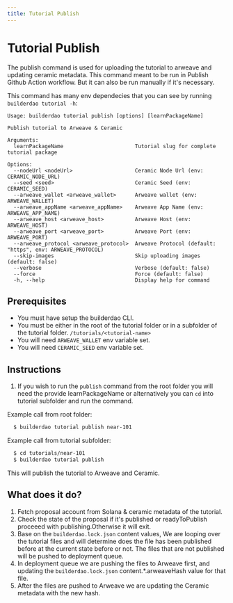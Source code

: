 ```yaml
---
title: Tutorial Publish
---
```



# Tutorial Publish

The publish command is used for uploading the tutorial to arweave and updating ceramic metadata. This command meant to be run in Publish Github Action workflow. But it can also be run manually if it's necessary.

This command has many env dependecies that you can see by running `builderdao tutorial -h`:

```
Usage: builderdao tutorial publish [options] [learnPackageName]

Publish tutorial to Arweave & Ceramic

Arguments:
  learnPackageName                       Tutorial slug for complete tutorial package

Options:
  --nodeUrl <nodeUrl>                    Ceramic Node Url (env: CERAMIC_NODE_URL)
  --seed <seed>                          Ceramic Seed (env: CERAMIC_SEED)
  --arweave_wallet <arweave_wallet>      Arweave wallet (env: ARWEAVE_WALLET)
  --arweave_appName <arweave_appName>    Arweave App Name (env: ARWEAVE_APP_NAME)
  --arweave_host <arweave_host>          Arweave Host (env: ARWEAVE_HOST)
  --arweave_port <arweave_port>          Arweave Port (env: ARWEAVE_PORT)
  --arweave_protocol <arweave_protocol>  Arweave Protocol (default: "https", env: ARWEAVE_PROTOCOL)
  --skip-images                          Skip uploading images (default: false)
  --verbose                              Verbose (default: false)
  --force                                Force (default: false)
  -h, --help                             Display help for command
```

## Prerequisites

- You must have setup the builderdao CLI.
- You must be either in the root of the tutorial folder or in a subfolder of the tutorial folder. `/tutorials/<tutorial-name>`
- You will need `ARWEAVE_WALLET` env variable set.
- You will need `CERAMIC_SEED` env variable set.

## Instructions

1.  If you wish to run the `publish` command from the root folder you will need the provide learnPackageName or alternatively you can `cd` into tutorial subfolder and run the command.

Example call from root folder:

```bash
  $ builderdao tutorial publish near-101
```

Example call from tutorial subfolder:

```bash
  $ cd tutorials/near-101
  $ builderdao tutorial publish
```

This will publish the tutorial to Arweave and Ceramic.

## What does it do?

1. Fetch proposal account from Solana & ceramic metadata of the tutorial.
2. Check the state of the proposal if it's published or readyToPublish proceeed with publishing.Otherwise it will exit.
3. Base on the `builderdao.lock.json` content values, We are looping over the tutorial files and will determine does the file has been published before at the current state before or not. The files that are not published will be pushed to deployment queue.
4. In deployment queue we are pushing the files to Arweave first, and updating the `builderdao.lock.json` content.\*.arweaveHash value for that file.
5. After the files are pushed to Arweave we are updating the Ceramic metadata with the new hash.

<Authors path="apps/docs/pages/builderdao-cli/tutorial-publish.mdx" />
